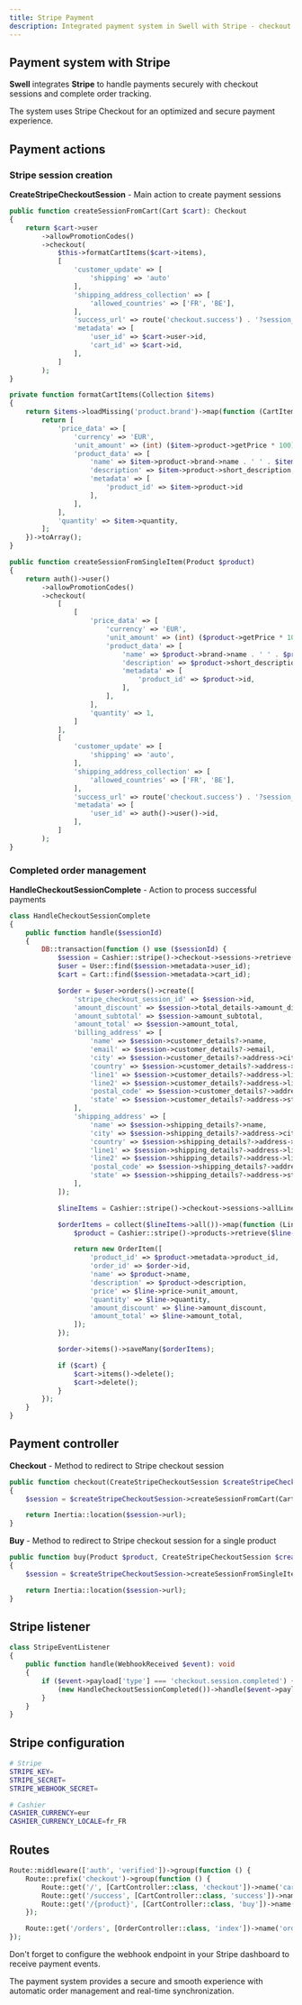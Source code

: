 ```yaml
---
title: Stripe Payment
description: Integrated payment system in Swell with Stripe - checkout session creation and order management.
---
```


## Payment system with Stripe

**Swell** integrates **Stripe** to handle payments securely with checkout sessions and complete order tracking.

<Callout type="info">
  The system uses Stripe Checkout for an optimized and secure payment experience.
</Callout>

## Payment actions

### Stripe session creation

**CreateStripeCheckoutSession** - Main action to create payment sessions

```php title="app/Actions/Stripe/CreateStripeCheckoutSession.php"
public function createSessionFromCart(Cart $cart): Checkout
{
    return $cart->user
        ->allowPromotionCodes()
        ->checkout(
            $this->formatCartItems($cart->items),
            [
                'customer_update' => [
                    'shipping' => 'auto'
                ],
                'shipping_address_collection' => [
                    'allowed_countries' => ['FR', 'BE'],
                ],
                'success_url' => route('checkout.success') . '?session_id={CHECKOUT_SESSION_ID}',
                'metadata' => [
                    'user_id' => $cart->user->id,
                    'cart_id' => $cart->id,
                ],
            ]
        );
}

private function formatCartItems(Collection $items)
{
    return $items->loadMissing('product.brand')->map(function (CartItem $item) {
        return [
            'price_data' => [
                'currency' => 'EUR',
                'unit_amount' => (int) ($item->product->getPrice * 100),
                'product_data' => [
                    'name' => $item->product->brand->name . ' ' . $item->product->name,
                    'description' => $item->product->short_description,
                    'metadata' => [
                        'product_id' => $item->product->id
                    ],
                ],
            ],
            'quantity' => $item->quantity,
        ];
    })->toArray();
}

public function createSessionFromSingleItem(Product $product)
{
    return auth()->user()
        ->allowPromotionCodes()
        ->checkout(
            [
                [
                    'price_data' => [
                        'currency' => 'EUR',
                        'unit_amount' => (int) ($product->getPrice * 100),
                        'product_data' => [
                            'name' => $product->brand->name . ' ' . $product->name,
                            'description' => $product->short_description,
                            'metadata' => [
                                'product_id' => $product->id,
                            ],
                        ],
                    ],
                    'quantity' => 1,
                ]
            ],
            [
                'customer_update' => [
                    'shipping' => 'auto',
                ],
                'shipping_address_collection' => [
                    'allowed_countries' => ['FR', 'BE'],
                ],
                'success_url' => route('checkout.success') . '?session_id={CHECKOUT_SESSION_ID}',
                'metadata' => [
                    'user_id' => auth()->user()->id,
                ],
            ]
        );
}
```

### Completed order management

**HandleCheckoutSessionComplete** - Action to process successful payments

```php title="app/Actions/Stripe/HandleCheckoutSessionComplete.php"
class HandleCheckoutSessionComplete
{
    public function handle($sessionId)
    {
        DB::transaction(function () use ($sessionId) {
            $session = Cashier::stripe()->checkout->sessions->retrieve($sessionId);
            $user = User::find($session->metadata->user_id);
            $cart = Cart::find($session->metadata->cart_id);

            $order = $user->orders()->create([
                'stripe_checkout_session_id' => $session->id,
                'amount_discount' => $session->total_details->amount_discount,
                'amount_subtotal' => $session->amount_subtotal,
                'amount_total' => $session->amount_total,
                'billing_address' => [
                    'name' => $session->customer_details?->name,
                    'email' => $session->customer_details?->email,
                    'city' => $session->customer_details?->address->city,
                    'country' => $session->customer_details?->address->country,
                    'line1' => $session->customer_details?->address->line1,
                    'line2' => $session->customer_details?->address->line2,
                    'postal_code' => $session->customer_details?->address->postal_code,
                    'state' => $session->customer_details?->address->state,
                ],
                'shipping_address' => [
                    'name' => $session->shipping_details?->name,
                    'city' => $session->shipping_details?->address->city,
                    'country' => $session->shipping_details?->address->country,
                    'line1' => $session->shipping_details?->address->line1,
                    'line2' => $session->shipping_details?->address->line2,
                    'postal_code' => $session->shipping_details?->address->postal_code,
                    'state' => $session->shipping_details?->address->state,
                ],
            ]);

            $lineItems = Cashier::stripe()->checkout->sessions->allLineItems($session->id);

            $orderItems = collect($lineItems->all())->map(function (LineItem $line) use ($order) {
                $product = Cashier::stripe()->products->retrieve($line->price->product);

                return new OrderItem([
                    'product_id' => $product->metadata->product_id,
                    'order_id' => $order->id,
                    'name' => $product->name,
                    'description' => $product->description,
                    'price' => $line->price->unit_amount,
                    'quantity' => $line->quantity,
                    'amount_discount' => $line->amount_discount,
                    'amount_total' => $line->amount_total,
                ]);
            });

            $order->items()->saveMany($orderItems);

            if ($cart) {
                $cart->items()->delete();
                $cart->delete();
            }
        });
    }
}
```

## Payment controller

**Checkout** - Method to redirect to Stripe checkout session

```php title="app/Http/Controllers/CartController.php"
public function checkout(CreateStripeCheckoutSession $createStripeCheckoutSession)
{
    $session = $createStripeCheckoutSession->createSessionFromCart(CartFactory::make());

    return Inertia::location($session->url);
}
```

**Buy** - Method to redirect to Stripe checkout session for a single product

```php title="app/Http/Controllers/CartController.php"
public function buy(Product $product, CreateStripeCheckoutSession $createStripeCheckoutSession)
{
    $session = $createStripeCheckoutSession->createSessionFromSingleItem($product);

    return Inertia::location($session->url);
}
```

## Stripe listener

```php title="app/Listeners/StripeEventListener.php"
class StripeEventListener
{
    public function handle(WebhookReceived $event): void
    {
        if ($event->payload['type'] === 'checkout.session.completed') {
            (new HandleCheckoutSessionCompleted())->handle($event->payload['data']['object']['id']);
        }
    }
}
```

## Stripe configuration

```bash title=".env"
# Stripe
STRIPE_KEY=
STRIPE_SECRET=
STRIPE_WEBHOOK_SECRET=

# Cashier
CASHIER_CURRENCY=eur
CASHIER_CURRENCY_LOCALE=fr_FR
```

## Routes

```php title="routes/web.php"
Route::middleware(['auth', 'verified'])->group(function () {
    Route::prefix('checkout')->group(function () {
        Route::get('/', [CartController::class, 'checkout'])->name('cart.checkout');
        Route::get('/success', [CartController::class, 'success'])->name('checkout.success');
        Route::get('/{product}', [CartController::class, 'buy'])->name('cart.buy');
    });

    Route::get('/orders', [OrderController::class, 'index'])->name('orders.index');
});
```

<Callout type="warning">
    Don't forget to configure the webhook endpoint in your Stripe dashboard to receive payment events.
</Callout>

The payment system provides a secure and smooth experience with automatic order management and real-time synchronization.